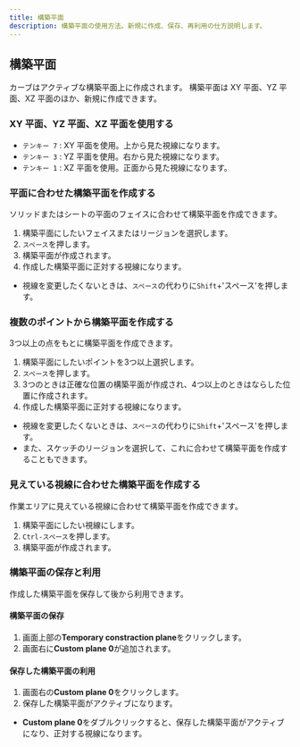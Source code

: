 ```yaml
---
title: 構築平面
description: 構築平面の使用方法。新規に作成、保存、再利用の仕方説明します。
---
```




## 構築平面

カーブはアクティブな構築平面上に作成されます。
構築平面は XY 平面、YZ 平面、XZ 平面のほか、新規に作成できます。

### XY 平面、YZ 平面、XZ 平面を使用する

- `テンキー 7` : XY 平面を使用。上から見た視線になります。
- `テンキー 3` : YZ 平面を使用。右から見た視線になります。
- `テンキー 1` : XZ 平面を使用。正面から見た視線になります。

### 平面に合わせた構築平面を作成する

ソリッドまたはシートの平面のフェイスに合わせて構築平面を作成できます。

1. 構築平面にしたいフェイスまたはリージョンを選択します。
2. `スペース`を押します。
3. 構築平面が作成されます。
4. 作成した構築平面に正対する視線になります。

- 視線を変更したくないときは、`スペース`の代わりに`Shift`+'スペース'を押します。

### 複数のポイントから構築平面を作成する

3つ以上の点をもとに構築平面を作成できます。

1. 構築平面にしたいポイントを3つ以上選択します。
2. `スペース`を押します。
3. 3つのときは正確な位置の構築平面が作成され、4つ以上のときはならした位置に作成されます。
4. 作成した構築平面に正対する視線になります。

- 視線を変更したくないときは、`スペース`の代わりに`Shift`+'スペース'を押します。
- また、スケッチのリージョンを選択して、これに合わせて構築平面を作成することもできます。

### 見えている視線に合わせた構築平面を作成する

作業エリアに見えている視線に合わせて構築平面を作成できます。

1. 構築平面にしたい視線にします。
2. `Ctrl-スペース`を押します。
3. 構築平面が作成されます。

### 構築平面の保存と利用

作成した構築平面を保存して後から利用できます。

#### 構築平面の保存

1. 画面上部の**Temporary constraction plane**をクリックします。
2. 画面右に**Custom plane 0**が追加されます。

#### 保存した構築平面の利用

1. 画面右の**Custom plane 0**をクリックします。
2. 保存した構築平面がアクティブになります。

- **Custom plane 0**をダブルクリックすると、保存した構築平面がアクティブになり、正対する視線になります。

